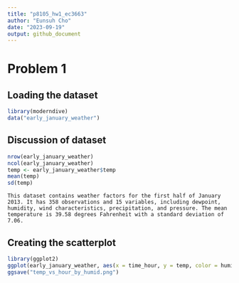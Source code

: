 ```yaml
---
title: "p8105_hw1_ec3663"
author: "Eunsuh Cho"
date: "2023-09-19"
output: github_document
---
```


# Problem 1

## Loading the dataset
```r
library(moderndive)
data("early_january_weather")
```

## Discussion of dataset
```r
nrow(early_january_weather)
ncol(early_january_weather)
temp <- early_january_weather$temp
mean(temp)
sd(temp)
```

`This dataset contains weather factors for the first half of January 2013. It has 358 observations and 15 variables, including dewpoint, humidity, wind characteristics, precipitation, and pressure. The mean temperature is 39.58 degrees Fahrenheit with a standard deviation of 7.06.`

## Creating the scatterplot
```r
library(ggplot2)
ggplot(early_january_weather, aes(x = time_hour, y = temp, color = humid)) + geom_point()
ggsave("temp_vs_hour_by_humid.png")
```

